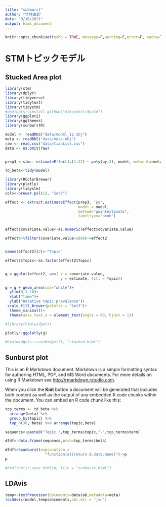 ```yaml
---
title: "subburst"
author: "竹林由武"
date: "9/16/2021"
output: html_document
---
```


```r
knitr::opts_chunk$set(echo = TRUE, message=F,warning=F,error=F, cache=TRUE)
```

# STMトピックモデル {.tabset .tabset-fade}

## Stucked Area plot

```r
library(stm)
library(dplyr)
library(tidyverse)
library(tidytext)
library(tidystm)
#devtools::install_github("mikajoh/tidystm")
library(ggplot2)
library(ggthemes)
library(sunburstR)

model <- readRDS("data/model_12.obj")
meta <- readRDS("data/meta.obj")
raw <- read.csv("data/tiabList.csv")
data <- na.omit(raw)


prep3 <-stm:: estimateEffect(c(1:12) ~ poly(py,3), model, metadata=meta)

td_beta<-tidy(model)

library(RColorBrewer)
library(plotly)
library(tidystm)
cols<-brewer.pal(12, "Set3")

effect <- extract.estimateEffect(prep3, 'py', 
                                 model = model,
                                 method="pointestimate", 
                                 labeltype="prob")


effect$covariate.value<-as.numeric(effect$covariate.value)

effect%>%filter(covariate.value>1990)->effect2


names(effect2)[2]<-"Topic"

effect2$Topic<-as.factor(effect2$Topic)


g = ggplot(effect2, aes( x = covariate.value, 
                         y = estimate, fill = Topic))

g = g + geom_area(col="white")+
  ylim(0,1.10)+
  xlab("time")+
  ylab("Relative topic prevalence")+
 scale_fill_brewer(palette = "Set3")+
  theme_minimal()+ 
  theme(axis.text.x = element_text(angle = 90, hjust = 1))

#library(htmlwidgets)

plotly::ggplotly(g)

#htmlwidgets::saveWidget(l, "stucked.html")

```

## Sunburst plot
This is an R Markdown document. Markdown is a simple formatting syntax for authoring HTML, PDF, and MS Word documents. For more details on using R Markdown see <http://rmarkdown.rstudio.com>.

When you click the **Knit** button a document will be generated that includes both content as well as the output of any embedded R code chunks within the document. You can embed an R code chunk like this:

```r



top_terms <- td_beta %>%
  arrange(beta) %>%
  group_by(topic) %>%
  top_n(30, beta) %>% arrange(topic,beta)

sequence<-paste0("Topic ",top_terms$topic,"-",top_terms$term)

dfdf<-data.frame(sequence,prob=top_terms$beta)

dfdf%>%sunburst(explanation =
                  "function(d){return d.data.name}")->p
p

#htmltools::save_html(p, file = "sunburst.html")
```

## LDAvis

```r

temp<-textProcessor(documents=data$ab,metadata=meta)
toLDAvis(model,temp$documents,out.dir = "jsn")

```

 <head>
        <meta http-equiv="Content-Type" content="text/html; charset=utf-8">
        <title>LDAvis</title>
        <script src="jsn/d3.v3.js"></script>
        <script src="jsn/ldavis.js"></script>
        <link rel="stylesheet" type="text/css" href="jsn/lda.css">
      </head>

      <body>
        <div id = "lda"></div>
        <script>
         var vis = new LDAvis("#lda", "jsn/lda.json");
        </script>
      </body>
